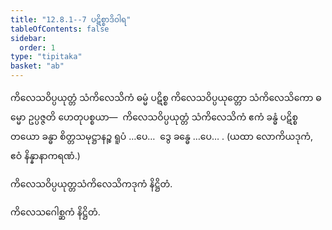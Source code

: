 ```yaml
---
title: "12.8.1--7 ပဋိစ္စာဒိဝါရ"
tableOfContents: false
sidebar:
  order: 1
type: "tipitaka"
basket: "ab"
---
```



<DynamicBreadcrumb />

<Division number="98">

<Paragraph number="4053">
ကိလေသဝိပ္ပယုတ္တံ သံကိလေသိကံ ဓမ္မံ ပဋိစ္စ ကိလေသဝိပ္ပယုတ္တော သံကိလေသိကော ဓမ္မော ဥပ္ပဇ္ဇတိ ဟေတုပစ္စယာ—  ကိလေသဝိပ္ပယုတ္တံ သံကိလေသိကံ ဧကံ ခန္ဓံ ပဋိစ္စ တယော ခန္ဓာ စိတ္တသမုဋ္ဌာနဉ္စ ရူပံ …ပေ…  ဒွေ ခန္ဓေ …ပေ… .

</Paragraph>
</Division>

<Paragraph number="4054" type="center">
(ယထာ လောကိယဒုကံ, ဧဝံ နိန္နာနာကရဏံ.)

  
ကိလေသဝိပ္ပယုတ္တသံကိလေသိကဒုကံ နိဋ္ဌိတံ.



</Paragraph>

<Paragraph number="4055" type="center">
ကိလေသဂေါစ္ဆကံ နိဋ္ဌိတံ.
</Paragraph>